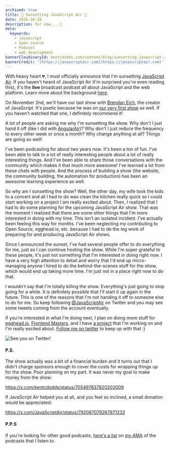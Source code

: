 ```yaml
---
archived: true
title: 🌆 Sunsetting JavaScript Air 🌆
date: 2016-10-28
description: for now... 🌇
meta:
  keywords:
    - javascript
    - open source
    - Podcast
    - web development
bannerCloudinaryId: kentcdodds.com/content/blog/sunsetting-javascript-air/banner
bannerCredit: '[https://javascriptair.com](https://javascriptair.com)'
---
```


With heavy heart 💔, I must officially announce that I'm sunsetting
[JavaScript Air](https://javascriptair.com). If you haven't heard of JavaScript
Air (I'm surprised you're even reading this), it's the **live** broadcast
podcast all about JavaScript and the web platform. Learn more about the
background
[here](https://medium.com/@kentcdodds/introducing-javascript-air-46700561f38d).

On November 2nd, we'll have our last show with
[Brendan Eich](https://x.com/BrendanEich), the creator of JavaScript. It's
poetic because he was on [our very first show](http://jsair.io/first) as well.
If you haven't watched that one, I definitely recommend it!

A lot of people are asking me why I'm sunsetting the show. Why don't I just hand
it off (like I did with [AngularAir](http://angularair.com))? Why don't I just
reduce the frequency to every other week or once a month? Why change anything at
all? Things are going so well!

I've been podcasting for about two years now. It's been a ton of fun. I've been
able to talk to a lot of really interesting people about a lot of really
interesting things. And I've been able to share those conversations with the
community which makes it that much more awesome! I've learned a lot from these
chats with people. And the process of building a show (the website, the
community building, the automation for production) has been an awesome learning
experience as well.

So why am I sunsetting the show? Well, the other day, my wife took the kids to a
concert and all I had to do was clean the kitchen really quick so I could start
working on a project I am really excited about. Then, I realized that I had to
do some planning for the upcoming JavaScript Air show. That was the moment I
realized that there are some other things that I'm more interested in doing with
my time. This isn't an isolated incident. I've actually been feeling this way
for months. I've been neglecting my contributing to Open Source, egghead.io,
etc. because I had to do the leg work of preparing for and producing JavaScript
Air shows.

Since I announced the sunset, I've had several people offer to do everything for
me, just so I can continue hosting the show. While I'm super grateful to these
people, it's just not something that I'm interested in doing right now. I have a
very high attention to detail and worry that I'd end up micro-managing anyone I
hired to do the behind-the-scenes stuff for the show, which would end up taking
more time. I'm just not in a place right now to do that.

I wouldn't say that I'm totally killing the show. Everything's just going to
stop going for a while. It is definitely possible that I'll start it up again in
the future. This is one of the reasons that I'm not handing it off to someone
else to do for me. So keep following
[@JavaScriptAir](https://x.com/javascriptair) on Twitter and you may see
some tweets coming from the account eventually.

If you're interested in what I'm doing next, I plan on doing more stuff for
[egghead.io](http://kcd.im/egghead),
[Frontend Masters](https://frontendmasters.com), and I have
[a project](https://gist.github.com/kentcdodds/e85254d4dbc1540df6b95eb9ad2098d9)
that I'm working on and I'm really excited about.
[Follow me on twitter](https://x.com/kentcdodds) to keep up with that :)

![See you on Twitter!](https://res.cloudinary.com/kentcdodds-com/image/upload/v1625033370/kentcdodds.com/content/blog/sunsetting-javascript-air/0.png)

#### P.S.

The show actually was a bit of a financial burden and it turns out that I didn't
charge sponsors enough to cover the costs for wrapping things up for the show.
Poor planning on my part. It was never my goal to make money from the show:

https://x.com/kentcdodds/status/705497837820203009

If JavaScript Air helped you at all, and you feel so inclined, a small donation
would be appreciated:

https://x.com/JavaScriptAir/status/792087078267871232

#### P.P.S

If you're looking for other good podcasts,
[here's a list](https://github.com/kentcdodds/ama/issues/17#issuecomment-257030651)
on [my AMA](https://github.com/kentcdodds/ama) of the podcasts that I listen to.
